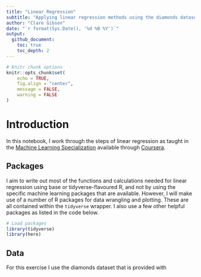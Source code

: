 ```yaml
---
title: "Linear Regression"
subtitle: "Applying linear regression methods using the diamonds dataset"
author: "Clare Gibson"
date: "`r format(Sys.Date(), '%d %B %Y')`"
output:
  github_document:
    toc: true
    toc_depth: 2
---
```


```r
# Knitr chunk options
knitr::opts_chunk$set(
	echo = TRUE,
	fig.align = "center",
	message = FALSE,
	warning = FALSE
)
```

# Introduction
In this notebook, I work through the steps of linear regression as taught in the [Machine Learning Specialization](https://www.coursera.org/specializations/machine-learning-introduction) available through [Coursera](https://coursera.org).

## Packages
I aim to write out most of the functions and calculations needed for linear regression using base or tidyverse-flavoured R, and not by using the specific machine learning packages that are available. However, I will make use of a number of R packages for data wrangling and plotting. These are all contained within the `tidyverse` wrapper. I also use a few other helpful packages as listed in the code below.

```r
# Load packages
library(tidyverse)
library(here)
```


## Data
For this exercise I use the diamonds dataset that is provided with 